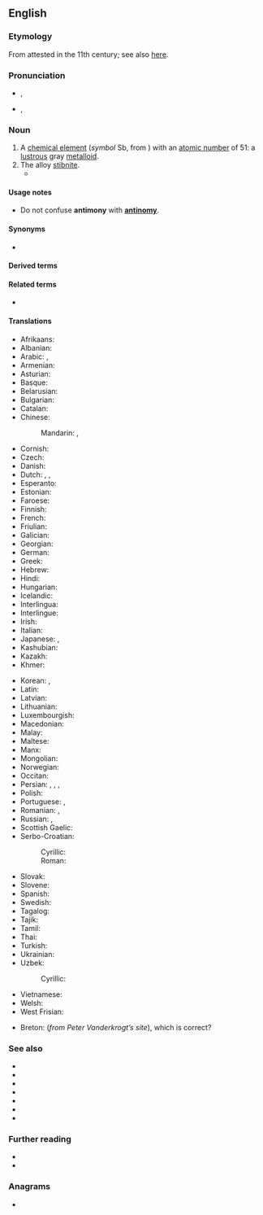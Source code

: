 ==English==
{{elements|en|Sb|tin|Sn|tellurium|Te}}
{{wikipedia}}

===Etymology===
From {{der|en|ML.|antimonium}} attested in the 11th century; see also [[w:Antimony#Etymology|here]].

===Pronunciation===
* {{a|UK}} {{enPR|ăn'tĭmənē}}, {{IPA|en|/ˈæn.tɪ.mə.niː/}}
* {{a|US}} {{enPR|ăn'tĭmōnē}}, {{IPA|en|/ˈæn.tɪˌmoʊ.ni/}}

===Noun===
{{en-noun|~|antimonies}}

# A [[chemical element]] (''symbol'' Sb, from {{cog|la|stibium}}) with an [[atomic number]] of 51: a [[lustrous]] gray [[metalloid]].
# The alloy [[stibnite]].
#* {{quote-book|en|year=2005|title=Chemical Physics of Pyrolysis, Combustion, and Oxidation  |author= Al Berlin |page=21 |ISBN=1594541639 |passage=In quality synergistic additives in a composition use oxide '''antimonies'''. }}

====Usage notes====
* Do not confuse '''antimony''' with '''[[antinomy]]'''.

====Synonyms====
* {{l|en|stibium}}

====Derived terms====
{{col4|en
|antimonate
|antimonial
|antimonian
|antimoniate
|antimoniated
|antimonic
|antimonide
|antimonioso-
|[[antimonious]], [[antimonous]]
|antimonite
|[[antimoniuret]], [[antimoniuretted]]
|antimony blende
|antimony bloom
|antimony glance
|antimony hydride
|antimonyl
|[[antimony ocher]], [[antimony ochre]]
|antimony oxide
|antimony oxysulfide
|antimony pentachloride
|antimony pentafluoride
|antimony pentoxide
|[[antimony pentasulfide]], [[antimony pentasulphide]]
|antimony quintachloride
|antimony sesquioxide
|[[antimony sulfide]], [[antimony sulphide]]
|antimony tetroxide
|antimony triacetate
|antimony tribromide
|antimony trichloride
|antimony trifluoride
|antimony trihydride
|antimony triiodide
|antimony trioxide
|antimony triselenide
|antimony tritelluride
|antimony vermilion
|arsenical antimony
|black antimony
|butter of antimony
|crocus of antimony
|crude antimony
|flowers of antimony
|glass of antimony
|gray antimony
|red antimony
|regulus of antimony
|saffron of antimony
|[[sulfurated antimony]], [[sulphurated antimony]]
|[[sulfide of antimony]], [[sulphide of antimony]]
|tartarated antimony
|[[pentasulfide antimony]], [[pentasulphide antimony]]
|triphenylantimony
|white antimony
}}

====Related terms====
* {{l|en|antimonium}}

====Translations====
{{trans-top|chemical element}}
* Afrikaans: {{t+|af|antimoon}}
* Albanian: {{t+|sq|antimon|m}}
* Arabic: {{t|ar|أَنْتِيمُون|m|tr=ʾantimūn}}, {{t|ar|إثمد|tr=ʾiṯmid}}
* Armenian: {{t+|hy|ծարիր}}
* Asturian: {{t|ast|antimoniu|m}}
* Basque: {{t|eu|antimonioa}}
* Belarusian: {{t|be|сурма́|f}}
* Bulgarian: {{t|bg|антимо́н|m}}
* Catalan: {{t+|ca|antimoni|m}}
* Chinese:
*: Mandarin: {{t+|cmn|銻}}, {{t+|cmn|锑|tr=tī}}
* Cornish: {{t|kw|antymony|?}}
* Czech: {{t+|cs|antimon|m}}
* Danish: {{t+|da|antimon|n}}
* Dutch: {{t+|nl|antimonium|n}}, {{t+|nl|antimoon|n}}, {{t+|nl|stibium}}
* Esperanto: {{t+|eo|antimono}}
* Estonian: {{t+|et|antimon}}
* Faroese: {{t|fo|antimon|?}}
* Finnish: {{t+|fi|antimoni}}
* French: {{t+|fr|antimoine|m}}
* Friulian: {{t|fur|antimoni|?}}
* Galician: {{t+|gl|antimonio|m}}
* Georgian: {{t|ka|სტიბიუმი}}
* German: {{t+|de|Antimon|n}}
* Greek: {{t+|el|αντιμόνιο|n}}
* Hebrew: {{t+|he|אנטימון|m|tr=antimón}}
* Hindi: {{t+|hi|अंजन|m}}
* Hungarian: {{t+|hu|antimon}}
* Icelandic: {{t|is|antímon|?}}
* Interlingua: {{t|ia|antimonio}}
* Interlingue: {{t|ie|antimon}}
* Irish: {{t|ga|antamón|m}}
* Italian: {{t+|it|antimonio|m}}
* Japanese: {{t+|ja|アンチモン|tr=anchimon}}, {{t|ja|アンチモニー|tr=anchimonī}}
* Kashubian: {{t|csb|antimón}}
* Kazakh: {{t+|kk|сүрме}}
* Khmer: {{t|km|អង់ទីម៉ាន់|tr=ɑngtiiman}}
{{trans-mid}}
* Korean: {{t+|ko|안티몬}}, {{t|ko|안티모니}}
* Latin: {{t+|la|stibium|n}}
* Latvian: {{t|lv|antimons|m}}
* Lithuanian: {{t+|lt|stibis|?}}
* Luxembourgish: {{t|lb|Antimon|?}}
* Macedonian: {{t|mk|антимон|m}}
* Malay: {{t|ms|antimoni}}
* Maltese: {{t|mt|antimonju|?}}
* Manx: {{t|gv|antimoan|?}}
* Mongolian: {{t+|mn|будаг}}
* Norwegian: {{t|no|antimon|n}}
* Occitan: {{t+|oc|antimòni|m}}
* Persian: {{t|fa|انتیموان|tr=antimoân}}, {{t|fa|روی سخته|tr=ruy saxte}}, {{t+|fa|سرمه|tr=sorme}}, {{t|fa|زنگلک|tr=zangolak}}
* Polish: {{t+|pl|antymon|m}}
* Portuguese: {{t+|pt|antimónio|m}} {{qualifier|Portugal}}, {{t+|pt|antimônio|m}} {{qualifier|Brazil}}
* Romanian: {{t+|ro|antimoniu|n}}, {{t+|ro|stibiu|n}}
* Russian: {{t+|ru|сурьма́|f}}, {{t|ru|сти́биум|m}}
* Scottish Gaelic: {{t|gd|antamòn}}
* Serbo-Croatian:
*: Cyrillic: {{t|sh|а̀нтимон|m}}
*: Roman: {{t+|sh|àntimon|m}}
* Slovak: {{t+|sk|antimón|m}}
* Slovene: {{t+|sl|antimon|m}}
* Spanish: {{t+|es|antimonio|m}}
* Swedish: {{t+|sv|antimon|n}}
* Tagalog: {{t|tl|antimonyo}}
* Tajik: {{t|tg|сурьма}}
* Tamil: {{t|ta|அந்திமன்}}
* Thai: {{t|th|พลวง}}
* Turkish: {{t+|tr|antimon}}
* Ukrainian: {{t|uk|сурма́|f}}
* Uzbek: {{t|uz|sur’ma}}
*: Cyrillic: {{t+|uz|сурьма}}
* Vietnamese: {{t|vi|antimon}}
* Welsh: {{t+|cy|antimoni|?}}
* West Frisian: {{t|fy|antimoon|n}}
{{trans-bottom}}

{{trans-see|stibnite}}

<!--Remove this section once all of the translations below have been moved into the tables above.-->
{{checktrans-top}}
* Breton: {{t-check|br|antimoan|?}} (''from Peter Vanderkrogt’s site''), {{t-check|br|stibiom|m}} which is correct?
{{trans-mid}}
{{trans-bottom}}

===See also===
* {{l|en|allemonite}}
* {{l|en|kermesite}}
* {{l|en|leo ruber}}
* {{l|en|lupus metallorum}}
* {{l|en|plumbum nigrum}}
* {{l|en|proteus}}
* {{l|en|valentinite}}

===Further reading===
* {{R:WebMineral}}
* {{R:mindat}}

===Anagrams===
* {{anagrams|en|a=aimnnoty|antinomy}}